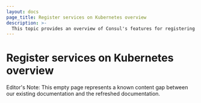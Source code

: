 ```yaml
---
layout: docs
page_title: Register services on Kubernetes overview
description: >-
  This topic provides an overview of Consul's features for registering services when running Consul on Kubernetes (k8s).
---
```


# Register services on Kubernetes overview

Editor's Note: This empty page represents a known content gap between our existing documentation and the refreshed documentation.
